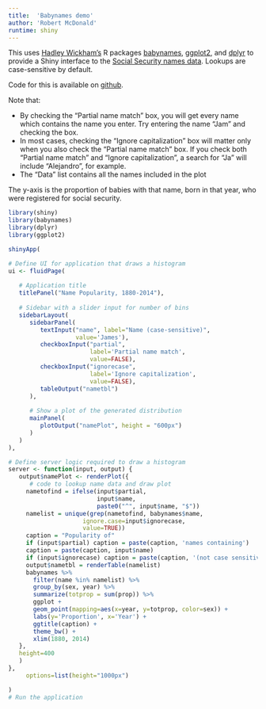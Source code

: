 ```yaml
---
title:  'Babynames demo'
author: 'Robert McDonald'
runtime: shiny
---
```


<!-- Version 0.2 -->

This uses [Hadley Wickham's](https://github.com/hadley/) R packages
[babynames](https://cran.r-project.org/package=babynames),
[ggplot2](https://cran.r-project.org/package=ggplot2), and 
[dplyr](https://cran.r-project.org/package=dplyr) to provide a
Shiny interface to the 
[Social Security names data](https://www.ssa.gov/oact/babynames/background.html). 
Lookups are case-sensitive by default. 

Code for this is available on [github](https://github.com/rmcd1024/babynames_shiny).

Note that:

* By checking the "Partial name match" box, you will get every name which
contains the name you enter. Try entering the name "Jam" and checking the box.
* In most cases, checking the "Ignore capitalization" box will matter only when
you also check the "Partial name match" box. If you check both "Partial name
match" and "Ignore capitalization", a search for "Ja" will include "Alejandro", for example.
* The "Data" list contains all the names included in the plot

The y-axis is the proportion of babies with that name, born in that
year, who were registered for social security.

```r
library(shiny)
library(babynames)
library(dplyr)
library(ggplot2)

shinyApp(

# Define UI for application that draws a histogram
ui <- fluidPage(
   
   # Application title
   titlePanel("Name Popularity, 1880-2014"),
   
   # Sidebar with a slider input for number of bins 
   sidebarLayout(
      sidebarPanel(
         textInput("name", label="Name (case-sensitive)",
                   value='James'),
         checkboxInput("partial",
                       label='Partial name match',
                       value=FALSE),
         checkboxInput("ignorecase",
                       label='Ignore capitalization',
                       value=FALSE),
         tableOutput("nametbl")
      ),
      
      # Show a plot of the generated distribution
      mainPanel(
         plotOutput("namePlot", height = "600px") 
      )
   )
),

# Define server logic required to draw a histogram
server <- function(input, output) {
   output$namePlot <- renderPlot({
      # code to lookup name data and draw plot
     nametofind = ifelse(input$partial, 
                         input$name,
                         paste0("^", input$name, "$"))
     namelist = unique(grep(nametofind, babynames$name,
                     ignore.case=input$ignorecase,
                     value=TRUE))
     caption = "Popularity of"
     if (input$partial) caption = paste(caption, 'names containing')
     caption = paste(caption, input$name)
     if (input$ignorecase) caption = paste(caption, '(not case sensitive)')
     output$nametbl = renderTable(namelist)
     babynames %>% 
       filter(name %in% namelist) %>%
       group_by(sex, year) %>%
       summarize(totprop = sum(prop)) %>%
       ggplot +
       geom_point(mapping=aes(x=year, y=totprop, color=sex)) +
       labs(y='Proportion', x='Year') + 
       ggtitle(caption) +
       theme_bw() + 
       xlim(1880, 2014)
   },
   height=400
   )
},
     options=list(height="1000px")   

)
# Run the application 
```

